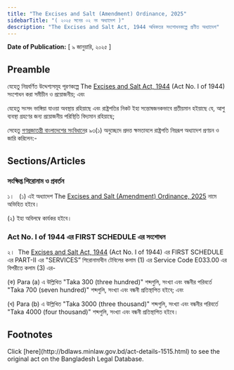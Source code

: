 ```yaml
---
title: "The Excises and Salt (Amendment) Ordinance, 2025"
sidebarTitle: "( ২০২৫ সনের ০২ নং অধ্যাদেশ )"
description: "The Excises and Salt Act, 1944 অধিকতর সংশোধনকল্পে প্রণীত অধ্যাদেশ"
---
```


**Date of Publication:** [ ৯ জানুয়ারি, ২০২৫ ]

## Preamble

যেহেতু নিম্নবর্ণিত উদ্দেশ্যসমূহ পূরণকল্পে The [Excises and Salt Act, 1944](/act-206.html "Excises and Salt Act, 1944") (Act No. I of 1944) সংশোধন করা সমীচীন ও প্রয়োজনীয়; এবং

যেহেতু সংসদ ভাঙ্গিয়া যাওয়া অবস্থায় রহিয়াছে এবং রাষ্ট্রপতির নিকট ইহা সন্তোষজনকভাবে প্রতীয়মান হইয়াছে যে, আশু ব্যবস্থা গ্রহণের জন্য প্রয়োজনীয় পরিস্থিতি বিদ্যমান রহিয়াছে;

সেহেতু [গণপ্রজাতন্ত্রী বাংলাদেশের সংবিধান](/act-957.html "গণপ্রজাতন্ত্রী বাংলাদেশের সংবিধান")ের ৯৩(১) অনুচ্ছেদে প্রদত্ত ক্ষমতাবলে রাষ্ট্রপতি নিম্নরূপ অধ্যাদেশ প্রণয়ন ও জারি করিলেন:-

## Sections/Articles

### সংক্ষিপ্ত শিরোনাম ও প্রবর্তন

১।   (১) এই অধ্যাদেশ The [Excises and Salt (Amendment) Ordinance, 2025](/act-1515.html "Excises and Salt (Amendment) Ordinance, 2025") নামে অভিহিত হইবে।

(২) ইহা অবিলম্বে কার্যকর হইবে।

### Act No. I of 1944 এর FIRST SCHEDULE এর সংশোধন

২।  The [Excises and Salt Act, 1944](/act-206.html "Excises and Salt Act, 1944") (Act No. I of 1944) এর FIRST SCHEDULE এর PART-II এর "SERVICES” শিরোনামাধীন টেবিলের কলাম (1) এর Service Code E033.00 এর বিপরীতে কলাম (3) এর-

(ক) Para (a) এ উল্লিখিত "Taka 300 (three hundred)" শব্দগুলি, সংখ্যা এবং বন্ধনীর পরিবর্তে "Taka 700 (seven hundred)" শব্দগুলি, সংখ্যা এবং বন্ধনী প্রতিস্থাপিত হইবে; এবং

(খ) Para (b) এ উল্লিখিত "Taka 3000 (three thousand)" শব্দগুলি, সংখ্যা এবং বন্ধনীর পরিবর্তে "Taka 4000 (four thousand)" শব্দগুলি, সংখ্যা এবং বন্ধনী প্রতিস্থাপিত হইবে।

## Footnotes

<Note>
  Click [here](http://bdlaws.minlaw.gov.bd/act-details-1515.html) to see the original act on the Bangladesh Legal Database.
</Note>
